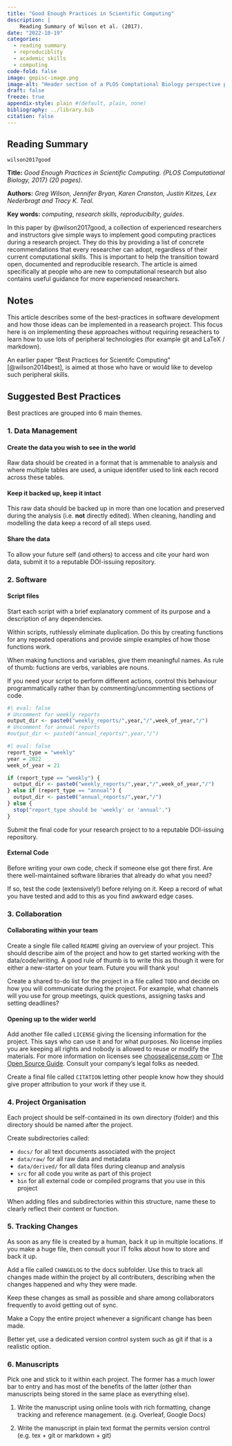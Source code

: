 ```yaml
---
title: "Good Enough Practices in Scientific Computing"
description: |
    Reading Summary of Wilson et al. (2017).
date: "2022-10-19"
categories:
  - reading summary
  - reproduciblity
  - academic skills
  - computing
code-fold: false
image: gepisc-image.png
image-alt: "Header section of a PLOS Comptational Biology perspective paper titled 'Good Enough Practices in Scientific Computing'."
draft: false
freeze: true
appendix-style: plain #(default, plain, none)
bibliography: ../library.bib
citation: false
---
```


<!--Photo by <a href="https://unsplash.com/@qwitka?utm_source=unsplash&utm_medium=referral&utm_content=creditCopyText">Maksym Kaharlytskyi</a> on <a href="https://unsplash.com/s/photos/filing-cabinet?utm_source=unsplash&utm_medium=referral&utm_content=creditCopyText">Unsplash</a> --> 

## Reading Summary

`wilson2017good`

**Title:** _Good Enough Practices in Scientific Computing. {PLOS Computational Biology, 2017} (20 pages)._

**Authors:** _Greg Wilson, Jennifer Bryan, Karen Cranston, Justin Kitzes, Lex Nederbragt and Tracy K. Teal._

**Key words:** _computing_, _research skills_, _reproducibilty_, _guides_. 

In this paper by @wilson2017good, a collection of experienced researchers and instructors give simple ways to implement good computing practices during a research project. They do this by providing a list of concrete recommendations that every researcher can adopt, regardless of their current computational skills. This is important to help the transition toward open, documented and reproducible research. The article is aimed specifically at people who are new to computational research but also contains useful guidance for more experienced researchers.

## Notes 


This article describes some of the best-practices in software development and how those ideas can be implemented in a reasearch project. This focus here is on implementing these approaches without requiring reseachers to learn how to use lots of peripheral technologies (for example git and LaTeX / markdown). 

An earlier paper "Best Practices for Scientifc Computing" [@wilson2014best], is aimed at those who have or would like to develop such peripheral skills.

## Suggested Best Practices 

Best practices are grouped into 6 main themes. 

### 1. Data Management

#### Create the data you wish to see in the world

Raw data should be created in a format that is ammenable to analysis and where multiple tables are used, a unique identifer used to link each record across these tables.

#### Keep it backed up, keep it intact
 
This raw data should be backed up in more than one location and preserved during the analysis (i.e. __not__ directly edited). When cleaning, handling and modelling the data keep a record of all steps used.

#### Share the data

To allow your future self (and others) to access and cite your hard won data, submit it to a reputable DOI-issuing repository.

### 2. Software 

#### Script files

Start each script with a brief explanatory comment of its purpose and a description of any dependencies. 

Within scripts, ruthlessly eliminate duplication. Do this by creating functions for any repeated operations and provide simple examples of how those functions work. 

When making functions and variables, give them meaningful names. As rule of thumb: fuctions are verbs, variables are nouns.

If you need your script to perform different actions, control this behaviour programmatically rather than by commenting/uncommenting sections of code. 

```r
#| eval: false
# Uncomment for weekly reports
output_dir <- paste0("weekly_reports/",year,"/",week_of_year,"/")
# Uncomment for annual reports
#output_dir <- paste0("annual_reports/",year,"/")

```

```r
#| eval: false
report_type = "weekly"
year = 2022
week_of_year = 21

if (report_type == "weekly") {
  output_dir <- paste0("weekly_reports/",year,"/",week_of_year,"/")
} else if (report_type == "annual") {
  output_dir <- paste0("annual_reports/",year,"/")
} else {
  stop("report_type should be 'weekly' or 'annual'.")
}
```

Submit the final code for your research project to to a reputable DOI-issuing repository. 

#### External Code

Before writing your own code, check if someone else got there first. Are there well-maintained software libraries that already do what you need? 

If so, test the code (extensively!) before relying on it. Keep a record of what you have tested and add to this as you find awkward edge cases.


### 3. Collaboration 

#### Collaborating within your team

Create a single file called `README` giving an overview of your project. This should describe aim of the project and how to get started working with the data/code/writing. A good rule of thumb is to write this as though it were for either a new-starter on your team. Future you will thank you! 

Create a shared to-do list for the project in a file called `TODO` and decide on how you will communicate during the project. For example, what channels will you use for group meetings, quick questions, assigning tasks and setting deadlines?


#### Opening up to the wider world

Add another file called `LICENSE` giving the licensing information for the project. This says who can use it and for what purposes. No license implies you are keeping all rights and nobody is allowed to reuse or modify the materials. For more information on licenses see [choosealicense.com](choosealicense.com) or [The Open Source Guide](https://opensource.guide/legal/#which-open-source-license-is-appropriate-for-my-project). Consult your company's legal folks as needed.

Create a final file called `CITATION` letting other people know how they should give proper attribution to your work if they use it.



### 4. Project Organisation 

Each project should be self-contained in its own directory (folder) and this directory should be named after the project. 

Create subdirectories called:

-  `docs/` for all text documents associated with the project 
-  `data/raw/` for all raw data and metadata 
-  `data/derived/` for all data files during cleanup and analysis
-  `src` for all code you write as part of this project 
-  `bin` for all external code or compiled programs that you use in this project 

When adding files and subdirectories within this structure, name these to clearly reflect their content or function. 


### 5. Tracking Changes 

As soon as any file is created by a human, back it up in multiple locations. If you make a huge file, then consult your IT folks about how to store and back it up.

Add a file called `CHANGELOG` to the docs subfolder. Use this to track all changes made within the project by all contributers, describing when the changes happened and why they were made. 

Keep these changes as small as possible and share among collaborators frequently to avoid getting out of sync.

Make a Copy the entire project whenever a significant change has been made. 

Better yet, use a dedicated version control system such as git if that is a realistic option.


### 6. Manuscripts 

Pick one and stick to it within each project. The former has a much lower bar to entry and has most of the benefits of the latter (other than manuscripts being stored in the same place as everything else). 

1. Write the manuscript using online tools with rich formatting, change tracking and reference management. (e.g. Overleaf, Google Docs)

2. Write the manuscript in plain text format the permits version control (e.g. tex + git or markdown + git)




